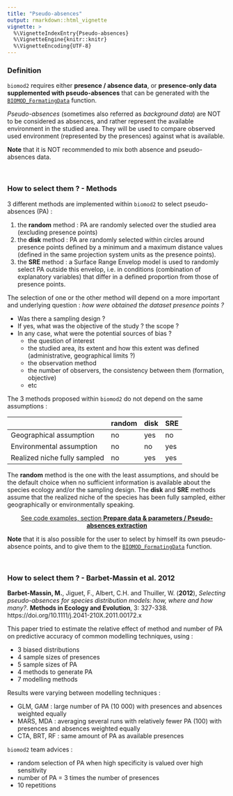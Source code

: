 ```yaml
---
title: "Pseudo-absences"
output: rmarkdown::html_vignette
vignette: >
  %\VignetteIndexEntry{Pseudo-absences}
  %\VignetteEngine{knitr::knitr}
  %\VignetteEncoding{UTF-8}
---
```


<link rel="stylesheet" href="https://cdnjs.cloudflare.com/ajax/libs/font-awesome/6.0.0/css/all.min.css" />


### <i class="fa-solid fa-address-card"></i> Definition

`biomod2` requires either **presence / absence data**, or **presence-only data supplemented with pseudo-absences** that can be generated with the [`BIOMOD_FormatingData`](../reference/BIOMOD_FormatingData.html) function.

*Pseudo-absences* (sometimes also referred as *background data*) are NOT to be considered as absences, and rather represent the available environment in the studied area. They will be used to compare observed used environment (represented by the presences) against what is available.

**Note** that it is NOT recommended to mix both absence and pseudo-absences data.

</br>

### <i class="fa-solid fa-cookie"></i> How to select them ? - Methods

3 different methods are implemented within `biomod2` to select pseudo-absences (PA) :

1. the **random** method : PA are randomly selected over the studied area (excluding presence points)
2. the **disk** method : PA are randomly selected within circles around presence points defined by a minimum and a maximum distance values (defined in the same projection system units as the presence points).
3. the **SRE** method : a Surface Range Envelop model is used to randomly select PA outside this envelop, i.e. in conditions (combination of explanatory variables) that differ in a defined proportion from those of presence points.


The selection of one or the other method will depend on a more important and underlying question : *how were obtained the dataset presence points ?*

- Was there a sampling design ?
- If yes, what was the objective of the study ? the scope ?
- In any case, what were the potential sources of bias ?
    + the question of interest
    + the studied area, its extent and how this extent was defined (administrative, geographical limits ?)
    + the observation method
    + the number of observers, the consistency between them (formation, objective)
    + etc


The 3 methods proposed within `biomod2` do not depend on the same assumptions :

|                              | random | disk | SRE |
| ---------------------------- | ------ | ---- | --- |
| Geographical assumption      | no     | yes  | no  |
| Environmental assumption     | no     | no   | yes |
| Realized niche fully sampled | no     | yes  | yes |

The **random** method is the one with the least assumptions, and should be the default choice when no sufficient information is available about the species ecology and/or the sampling design. The **disk** and **SRE** methods assume that the realized niche of the species has been fully sampled, either geographically or environmentally speaking.

<div style="text-align:center;">
[See code examples, section **Prepare data & parameters / Pseudo-absences extraction**](examples_1_mainFunctions.html)
</div>

**Note** that it is also possible for the user to select by himself its own pseudo-absence points, and to give them to the [`BIOMOD_FormatingData`](../reference/BIOMOD_FormatingData.html) function.

</br>

### <i class="fa-solid fa-vial"></i> How to select them ? - Barbet-Massin et al. 2012

**Barbet-Massin, M.**, Jiguet, F., Albert, C.H. and Thuiller, W. (**2012**), *Selecting pseudo-absences for species distribution models: how, where and how many?*. **Methods in Ecology and Evolution**, 3: 327-338. https://doi.org/10.1111/j.2041-210X.2011.00172.x

This paper tried to estimate the relative effect of method and number of PA on predictive accuracy of common modelling techniques, using :

- 3 biased distributions
- 4 sample sizes of presences
- 5 sample sizes of PA
- 4 methods to generate PA
- 7 modelling methods

Results were varying between modelling techniques :

- GLM, GAM : large number of PA (10 000) with presences and absences weighted equally
- MARS, MDA : averaging several runs with relatively fewer PA (100) with presences and absences weighted equally
- CTA, BRT, RF : same amount of PA as available presences

`biomod2` team advices :

- random selection of PA when high specificity is valued over high sensitivity
- number of PA = 3 times the number of presences
- 10 repetitions

